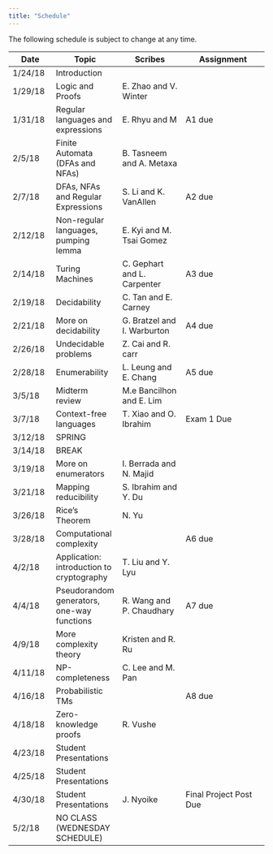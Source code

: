 ```yaml
---
title: "Schedule"
---
```

The following schedule is subject to change at any time.

| **Date** | **Topic**  | **Scribes** |  **Assignment** |
| ---------|------------|-------------|-----------------|
| 1/24/18  | Introduction |||
| 1/29/18  | Logic and Proofs |E. Zhao and V. Winter||
| 1/31/18  | Regular languages and expressions |E. Rhyu and M |A1 due|
| 2/5/18   | Finite Automata (DFAs and NFAs) |B. Tasneem and A. Metaxa ||
| 2/7/18   | DFAs, NFAs and Regular Expressions |S. Li and K. VanAllen |A2 due|
| 2/12/18  | Non-regular languages, pumping lemma |E. Kyi and M. Tsai Gomez||
| 2/14/18  | Turing Machines |C. Gephart and L. Carpenter|A3 due|
| 2/19/18  | Decidability |C. Tan and E. Carney||
| 2/21/18  | More on decidability |G. Bratzel and I. Warburton|A4 due|
| 2/26/18  | Undecidable problems |Z. Cai and R. carr||
| 2/28/18  | Enumerability |L. Leung and E. Chang|A5 due|
| 3/5/18   | Midterm review |M.e Bancilhon and E. Lim||
| 3/7/18   | Context-free languages |T. Xiao and O. Ibrahim| Exam 1 Due |
| 3/12/18  | SPRING |||
| 3/14/18  | BREAK |||
| 3/19/18  | More on enumerators |I. Berrada and N. Majid||
| 3/21/18  | Mapping reducibility |S. Ibrahim and Y. Du||
| 3/26/18  | Rice's Theorem |N. Yu||
| 3/28/18  | Computational complexity ||A6 due|
| 4/2/18   | Application: introduction to cryptography |T. Liu and Y. Lyu||
| 4/4/18   | Pseudorandom generators, one-way functions |R. Wang and P. Chaudhary|A7 due|
| 4/9/18  | More complexity theory |Kristen and R. Ru||
| 4/11/18  | NP-completeness |C. Lee and M. Pan||
| 4/16/18  | Probabilistic TMs ||A8 due|
| 4/18/18  | Zero-knowledge proofs |R. Vushe||
| 4/23/18  | Student Presentations |||
| 4/25/18  | Student Presentations |||
| 4/30/18   | Student Presentations | J. Nyoike|Final Project Post Due|
| 5/2/18   | NO CLASS (WEDNESDAY SCHEDULE) |||
